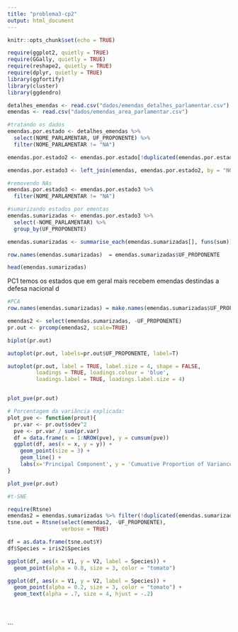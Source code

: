 ```yaml
---
title: "problema3-cp2"
output: html_document
---
```


```r
knitr::opts_chunk$set(echo = TRUE)

require(ggplot2, quietly = TRUE)
require(GGally, quietly = TRUE)
require(reshape2, quietly = TRUE)
require(dplyr, quietly = TRUE)
library(ggfortify)
library(cluster)
library(ggdendro)

```

```r
detalhes_emendas <- read.csv("dados/emendas_detalhes_parlamentar.csv")
emendas <- read.csv("dados/emendas_area_parlamentar.csv")

```



```r
#tratando os dados
emendas.por.estado <- detalhes_emendas %>%
  select(NOME_PARLAMENTAR, UF_PROPONENTE) %>%
  filter(NOME_PARLAMENTAR != "NA")

emendas.por.estado2 <- emendas.por.estado[!duplicated(emendas.por.estado), ]

emendas.por.estado3 <- left_join(emendas, emendas.por.estado2, by = "NOME_PARLAMENTAR")

#removendo NAs
emendas.por.estado3 <- emendas.por.estado3 %>%
  filter(NOME_PARLAMENTAR != "NA")

#sumarizando estados por ementas
emendas.sumarizadas <- emendas.por.estado3 %>%
  select(-NOME_PARLAMENTAR) %>%
  group_by(UF_PROPONENTE)

emendas.sumarizadas <- summarise_each(emendas.sumarizadas[], funs(sum))

row.names(emendas.sumarizadas)  = emendas.sumarizadas$UF_PROPONENTE

head(emendas.sumarizadas)

```

PC1 temos os estados que em geral mais recebem emendas destindas a defesa nacional d

```r
#PCA
row.names(emendas.sumarizadas) = make.names(emendas.sumarizadas$UF_PROPONENTE)

emendas2 <- select(emendas.sumarizadas, -UF_PROPONENTE)
pr.out <- prcomp(emendas2, scale=TRUE)

biplot(pr.out)

autoplot(pr.out, labels=pr.out$UF_PROPONENTE, label=T)

autoplot(pr.out, label = TRUE, label.size = 4, shape = FALSE, 
         loadings = TRUE, loadings.colour = 'blue',
         loadings.label = TRUE, loadings.label.size = 4)


plot_pve(pr.out)

# Porcentagem da variância explicada: 
plot_pve <- function(prout){
  pr.var <- pr.out$sdev^2
  pve <- pr.var / sum(pr.var)
  df = data.frame(x = 1:NROW(pve), y = cumsum(pve))
  ggplot(df, aes(x = x, y = y)) + 
    geom_point(size = 3) + 
    geom_line() + 
    labs(x='Principal Component', y = 'Cumuative Proportion of Variance Explained')
}

plot_pve(pr.out)

```

```r
#t-SNE

require(Rtsne)
emendas2 = emendas.sumarizadas %>% filter(!duplicated(emendas.sumarizadas))
tsne.out = Rtsne(select(emendas2, -UF_PROPONENTE), 
                 verbose = TRUE)

df = as.data.frame(tsne.out$Y)
df$Species = iris2$Species

ggplot(df, aes(x = V1, y = V2, label = Species)) + 
  geom_point(alpha = 0.8, size = 3, color = "tomato") 

ggplot(df, aes(x = V1, y = V2, label = Species)) + 
  geom_point(alpha = 0.2, size = 3, color = "tomato") + 
  geom_text(alpha = .7, size = 4, hjust = -.2)





```

```

